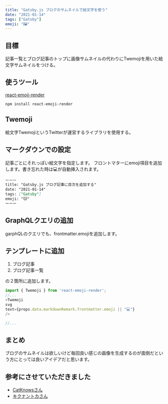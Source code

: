 ```yaml
---
title: "Gatsby.js ブログのサムネイルで絵文字を使う"
date: "2021-01-14"
tags: ["Gatsby"]
emoji: "🖼️"
---
```


## 目標
記事一覧とブログ記事のトップに画像サムネイルの代わりにTwemojiを用いた絵文字サムネイルをつける。

## 使うツール
[react-emoji-render](https://github.com/tommoor/react-emoji-render#readme)

```bash:title=terminal
npm install react-emoji-render
```

## Twemoji
絵文字TwemojiというTwitterが運営するライブラリを使用する。

## マークダウンでの設定
記事ごとにそれっぽい絵文字を指定します。
フロントマターにemoji項目を追加します。書き忘れた時は💻が自動挿入されます。


```markdown:title=article.md
ーーー
title: "Gatsby.js ブログ記事に目次を追加する"
date: "2021-01-14"
tags: ["Gatsby"]
emoji: "🐱"
ーーー
```

## GraphQLクエリの追加

garphQLのクエリでも、frontmatter.emojiを追加します。

## テンプレートに追加
1. ブログ記事
2. ブログ記事一覧

の２箇所に追加します。
```jsx:title=blogTemplate.js
import { Twemoji } from 'react-emoji-render';
//...
<Twemoji
svg
text={props.data.markdownRemark.frontmatter.emoji || "💻"}
/>

//...
```

## まとめ
ブログのサムネイルは欲しいけど毎回良い感じの画像を生成するのが面倒だという方にとっては良いアイデアだと思います。

## 参考にさせていただきました

- [CatKnowsさん](https://catnose99.com/blazing-fast-writing/)
- [キクナントカさん](https://kikunantoka.com/2020/07/17--add-eyecatch/)


